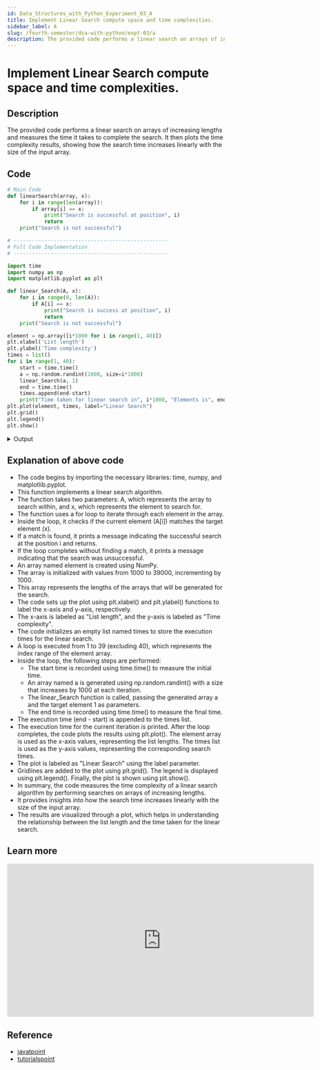 ```yaml
---
id: Data_Structures_with_Python_Experiment_03_A
title: Implement Linear Search compute space and time complexities.
sidebar_label: A
slug: /fourth-semester/dsa-with-python/expt-03/a
description: The provided code performs a linear search on arrays of increasing lengths and measures the time it takes to complete the search. It then plots the time complexity results, showing how the search time increases linearly with the size of the input array.
---
```


# Implement Linear Search compute space and time complexities.

## Description

The provided code performs a linear search on arrays of increasing lengths and measures the time it takes to complete the search. It then plots the time complexity results, showing how the search time increases linearly with the size of the input array.

## Code

```python title="program3a.py"
# Main Code
def linearSearch(array, x):
    for i in range(len(array)):
        if array[i] == x:
            print("Search is successful at position", i)
            return
    print("Search is not successful")

# --------------------------------------------------
# Full Code Implementation
# --------------------------------------------------

import time
import numpy as np
import matplotlib.pyplot as plt

def linear_Search(A, x):
    for i in range(0, len(A)):
        if A[i] == x:
            print("Search is success at position", i)
            return
    print("Search is not successful")

element = np.array([i*1000 for i in range(1, 40)])
plt.xlabel('List length')
plt.ylabel('Time complexity')
times = list()
for i in range(1, 40):
    start = time.time()
    a = np.random.randint(1000, size=i*1000)
    linear_Search(a, 1)
    end = time.time()
    times.append(end-start)
    print("Time taken for linear search in", i*1000, "Elements is", end-start, "s")
plt.plot(element, times, label="Linear Search")
plt.grid()
plt.legend()
plt.show()
```

<details>
  <summary>Output</summary>

<img src={"https://i.imgur.com/IQr52W7.png"} style={{borderRadius: '10px'}} />

</details>

## Explanation of above code

- The code begins by importing the necessary libraries: time, numpy, and matplotlib.pyplot.
- This function implements a linear search algorithm.
- The function takes two parameters: A, which represents the array to search within, and x, which represents the element to search for.
- The function uses a for loop to iterate through each element in the array.
- Inside the loop, it checks if the current element (A[i]) matches the target element (x).
- If a match is found, it prints a message indicating the successful search at the position i and returns.
- If the loop completes without finding a match, it prints a message indicating that the search was unsuccessful.
- An array named element is created using NumPy.
- The array is initialized with values from 1000 to 39000, incrementing by 1000.
- This array represents the lengths of the arrays that will be generated for the search.
- The code sets up the plot using plt.xlabel() and plt.ylabel() functions to label the x-axis and y-axis, respectively.
- The x-axis is labeled as "List length", and the y-axis is labeled as "Time complexity".
- The code initializes an empty list named times to store the execution times for the linear search.
- A loop is executed from 1 to 39 (excluding 40), which represents the index range of the element array.
- Inside the loop, the following steps are performed:
    * The start time is recorded using time.time() to measure the initial time.
    * An array named a is generated using np.random.randint() with a size that increases by 1000 at each iteration.
    * The linear_Search function is called, passing the generated array a and the target element 1 as parameters.
    * The end time is recorded using time.time() to measure the final time.
- The execution time (end - start) is appended to the times list.
- The execution time for the current iteration is printed. After the loop completes, the code plots the results using plt.plot(). The element array is used as the x-axis values, representing the list lengths. The times list is used as the y-axis values, representing the corresponding search times.
- The plot is labeled as "Linear Search" using the label parameter.
- Gridlines are added to the plot using plt.grid(). The legend is displayed using plt.legend(). Finally, the plot is shown using plt.show().
- In summary, the code measures the time complexity of a linear search algorithm by performing searches on arrays of increasing lengths.
- It provides insights into how the search time increases linearly with the size of the input array.
- The results are visualized through a plot, which helps in understanding the relationship between the list length and the time taken for the linear search.

## Learn more

<iframe width="711" height="355" src="https://www.youtube.com/embed/C46QfTjVCNU" title="7.1 Linear Search Algorithm | Linear Search in C | Data Structures Tutorials" frameborder="0" allow="accelerometer; autoplay; clipboard-write; encrypted-media; gyroscope; picture-in-picture; web-share" allowfullscreen></iframe>

## Reference

- [javatpoint](https://www.javatpoint.com/linear-search)
- [tutorialspoint](https://www.tutorialspoint.com/count-frequencies-of-all-elements-in-array-in-python)
